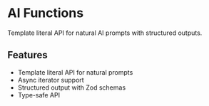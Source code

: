 # AI Functions

Template literal API for natural AI prompts with structured outputs.

## Features
- Template literal API for natural prompts
- Async iterator support
- Structured output with Zod schemas
- Type-safe API
